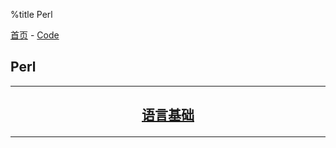 %title Perl

[[../../index|首页]] - [[../index|Code]]
==Perl==
----
<center>
<h2>
[[base/index|语言基础]]
</h2>
</center>
----
